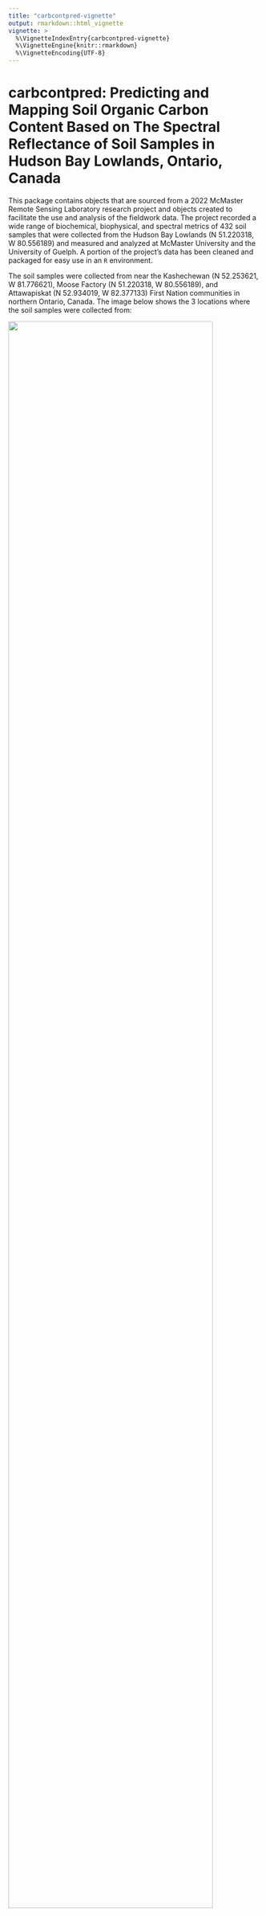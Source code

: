```yaml
---
title: "carbcontpred-vignette"
output: rmarkdown::html_vignette
vignette: >
  %\VignetteIndexEntry{carbcontpred-vignette}
  %\VignetteEngine{knitr::rmarkdown}
  %\VignetteEncoding{UTF-8}
---
```


# carbcontpred: Predicting and Mapping Soil Organic Carbon Content Based on The Spectral Reflectance of Soil Samples in Hudson Bay Lowlands, Ontario, Canada

This package contains objects that are sourced from a 2022 McMaster Remote Sensing Laboratory research project and objects created to facilitate the use and analysis of the fieldwork data. The project recorded a wide range of biochemical, biophysical, and spectral metrics of 432 soil samples that were collected from the Hudson Bay Lowlands (N 51.220318, W 80.556189) and measured and analyzed at McMaster University and the University of Guelph. A portion of the project’s data has been cleaned and packaged for easy use in an ````R```` environment.

The soil samples were collected from near the Kashechewan (N 52.253621, W 81.776621), Moose Factory (N 51.220318, W 80.556189), and Attawapiskat (N 52.934019, W 82.377133) First Nation communities in northern Ontario, Canada. The image below shows the 3 locations where the soil samples were collected from:

![](SoilSampleSites.png){width="90%"}

**Figure 1.** *A satellite image map of the portion of the Hudson Bay Lowlands where the soil samples were collected from. The legend displays the locations of the soil sample sites.*

The project was funded by the Natural Sciences and Engineering Research Council of Canada (NSERC) through the Discovery Grants program (RGPIN-2020-05,708). The corresponding author is Kangyu So^[McMaster University, sok11@mcmaster.ca]. The full list of authors can be found here^[Authors: Kangyu So (McMaster University, sok11@mcmaster.ca), Cheryl A. Rogers (McMaster University, rogerc11@mcmaster.ca), Alemu Gonsamo (McMaster University, gonsamoa@mcmaster.ca), Yiyao Li (McMaster University, liy571@mcmaster.ca), James Snider (World Wildlife Fund Canada, jsnider@wwfcanada.org), Clare Wark (World Wildlife Fund Canada, cwark@wwfcanada.org)].

# What Is This Package?

The package ````carbcontpred```` contains objects that are sourced from a 2022 McMaster Remote Sensing Laboratory research project and objects created to facilitate the use and analysis of the fieldwork data. This package includes data on the spectral reflectance and organic carbon content of soil samples after they have been dried in an oven for 48 hours. The package also includes the function ````cpred```` for building a linear regression model to make organic carbon content predictions, and an ````R```` Markdown file on pre-processing the data for ````cpred````. The package also includes the function ````mappred```` for using the predictions from the linear regression model to predict the organic carbon content of an Region of Interest (ROI) spectral reflectance data table, and an ````R```` Markdown file on pre-processing the data for ````mappred````.

The raw data from the research project will eventually be freely available to the public through a repository on GitHub, but it is bulky and organized in a complicated manner. ````carbcontpred```` pre-processes the data in ````R````, extracting the portion of the data that is useful for developing predictive models for carbon stock in soil samples. The package also includes functions that can be used to build predictive models or be tuned in the future by the authors or an open-source community.

# Set-Up

## Installation

This is how you install the package if you have not done so yet:

```r
install.packages("remotes", repos = "http://cran.us.r-project.org")
library(remotes)

remotes::install_github("KangyuSo/carbcontpred", 
                         build_vignettes = TRUE)
```

Begin by loading the package:

```r
library(carbcontpred)
```

## Pre-Processing Data for cpred

The 2022 McMaster Remote Sensing Laboratory research project collected soil samples from the Hudson Bay Lowlands region in northern Ontario, Canada (N 51.220318, W 80.556189). Included within are two csv files containing data for the soil samples. The first csv file contains data on the spectral reflectance of post-dried soil samples between the wavelengths 350 nm and 2500 nm in increments of 1 nm. 

The reflectance spectra are not normalized, so continuum removal must be applied. Which is done using the following chunk:

```r
ref_dry <- as.data.frame(apply(data_ref[,-1], MARGIN=2, FUN =continuumRemoval, wav = data_ref$Wavelength))
ref_dry <- cbind(Wavelength = data_ref$Wavelength, ref_dry)
```

The table is still arranged so that its definitions are composed of the wavelength and the ID of all of the soil samples, totaling 433 definitions. This is too many data definitions right now and we are only interested in the average reflectance of a given wavelength range. 

We will first calculate the average using the following chunk:

```r
start_row <- 350
end_row <- 2500
ref_dry <- ref_dry[start_row:end_row, 2:ncol(ref_dry)]
avg_values <- colMeans(ref_dry, na.rm = TRUE)
```

Next, we will create a new dataset that records the sample ID and average reflectance in a more acceptable format:

```r
ref_dry_avg <- data.frame(
  "Sample_ID" = colnames(ref_dry),
  "Reflectance" = avg_values
)
```

Now, we have a dataset with our sample ID and average reflectance, the latter of which will be the independent variable for the linear regression model. We need to add our dependent variable to this dataset, which would be the organic carbon content. This data is stored in ````SoilMetrics_v01.csv```` in the ````\data-raw folder````.

We will merge the organic carbon content data from this dataset to the dataset containing the sample ID and average reflectance using the following chunk:

```r
ref_dry_avg <- ref_dry_avg %>%
  left_join(data_met %>% select(Sample_ID, OC), by = "Sample_ID") %>%
  rename(Organic_Carbon = OC)
```

Finally, our data is fully processed and ready to build linear regression models using the ````cpred```` function. Let's take a look at the first 6 rows of the data: 

**Table 1.** *The first 6 rows of the* ````ref_dry_avg```` *data set.*

```r
data(ref_dry_avg)
knitr::kable(head(ref_dry_avg))
```

See the ````process-ref_dry.Rmd```` file for complete details on how the raw data was processed for use in the ````carbcontpred```` package.

## cpred Function Overview:

The ````cpred```` function builds a linear regression model using spectral reflectance as the independent variable and organic carbon content as the dependent variable and uses it to predict the organic carbon content of soil samples based on their reflectance. The function will utilize a dataset containing the spectral reflectance and organic carbon content of soil samples. In this package, that dataset will be ````ref_dry_avg.rda````.

The cpred function can be applied using the following chunk:

```r
data <- data.frame(ref_dry_avg)
pred_c <- cpred(data, "Reflectance", "Organic_Carbon", 0.7, 10, "Predicted_Organic_Carbon")
```

For the chunk above, the parameter ````data```` represents the ````ref_dry_avg```` dataset. The parameter ````"Reflectance"```` represents the ````"Reflectance"```` column of the ````ref_dry_avg```` dataset which is the average reflectance between 300 nm and 2500 nm of the post-dried soil samples. The parameter ````"Organic_Carbon"```` represents the ````"Organic_Carbon"```` column of the ````ref_dry_avg```` dataset which is the measured organic carbon content by percent dry weight of the post-dried soil samples. The parameters ````0.7```` and ````10```` represent the test size for the model and the number of folds for the cross-validation respectively. The parameter ````"Predicted_Organic_Carbon"```` represents the name for the predicted organic carbon content output.

The return of the function is a new column added to the previous dataset which contains the predicted organic carbon content values using a cross-validated linear regression model.

Let’s take a look at the 6 rows of this newly updated dataset ````pred_c```` with the predicted organic carbon content values:

**Table 2.** *The first 6 rows of the* ````pred_c```` *data set.*

```r
data(pred_c)
knitr::kable(head(pred_c))
```

Let's visualize this data as a scatter plot where the original and predicted organic carbon content values will be our X and Y axis respectively:

```r
install.packages("ggplot2")
library(ggplot2)

ggplot(pred_c, aes(x = Organic_Carbon, y = Predicted_Organic_Carbon)) +
  geom_point() +
  geom_smooth(method = "lm", color = "red") +
  labs(x = "Organic_Carbon", y = "Predicted_Organic_Carbon") +
  theme_minimal() +
  theme(panel.grid = element_blank()) +
  geom_hline(yintercept = 0, linetype = "solid", color = "black") +
  geom_vline(xintercept = 0, linetype = "solid", color = "black")
```

![](scatterplot_pred_c.png){width="75%"}

**Figure 2.** *A scatterplot of the* ````pred_c```` *data set where the measured and predicted organic carbon content by percent dry weight of the samples are the X and Y axis respectively.*

Finally let's evaluate our output by calculating the R^2^ value between the the original and predicted organic carbon content values:

```r
r_squared <- cor(pred_c$Organic_Carbon, pred_c$Predicted_Organic_Carbon)^2
cat("R-squared:", r_squared, "\n")
```

The R^2^ value for this example is ~0.61, which is in line with the R^2^ values from studies that used standard global soil spectral data from peatlands to predict organic carbon (de Sousa Mendes et al., 2022).

See the ````README.Rmd```` files for additional details on how to utilize ````cpred````. See the ````cpred.R```` file for additional information about the function.

## Pre-Processing Data for mappred

The ````mappred```` function uses two data sets. The first data set is a file containing spatial information and spectral reflectance values of an ROI. The example file used in the vignette is ````Reflectance_ROI.csv```` in the ````\inst\extdata folder````. For more information on how to extract an ROI data file, see (INSERT WEBSITE LINK). The second data set consists of the sample ID, average reflectance, and measured and predicted organic carbon content of post-dried soil samples. This is normally the output from the ````cpred```` function as shown in the previous section. The example file used in the vignette is ````pred_c.rda```` in the ````\data folder````.

## mappred Function Overview:

The ````mappred```` function extracts an algebraic equation based on the reflectance and predicted organic carbon content of soil samples in a data set. The function then applies min-max normalization over the reflectance values of an ROI data set. Finally, the ````mappred```` function uses the algebraic equation to predict the organic carbon content of spatial points in the ROI data set based on their reflectance, and then outputs the updated data set as a new csv file. The function will utilize two data sets, one containing the spatial information and spectral reflectance values of an ROI and one containing the reflectance and predicted organic carbon content of soil samples. In this package, the ROI data set will be ````Reflectance_ROI.csv```` and the predicted organic carbon content dataset will be ````pred_c.rda````.

The mappred function can be applied using the following chunk:

```r
mappred_c <- mappred(pred_c, "Reflectance", "Predicted_Organic_Carbon", system.file("extdata", "Reflectance_ROI.csv", package = "carbcontpred"), "ROI_Predicted_Carbon")
```

For the chunk above, the parameter ````pred_c```` represents the ````pred_c```` dataset. The parameter ````"Reflectance"```` represents the ````"Reflectance"```` column of the ````pred_c```` dataset which is the average reflectance between 300 nm and 2500 nm of the post-dried soil samples. The parameter ````"Predicted_Organic_Carbon"```` represents the ````"Predicted_Organic_Carbon"```` column of the ````pred_c```` dataset which is the predicted organic carbon content by percent dry weight of the post-dried soil samples. The parameter ````system.file("extdata", "Reflectance_ROI.csv", package = "carbcontpred")```` represents the path to the ````Reflectance_ROI.csv```` file. The parameter ````"ROI_Predicted_Carbon"```` represents the name for output of the updated data set which will contain the predicted organic carbon content of spatial points in the ````Reflectance_ROI.csv```` file.

The return of the function is a csv file which contains the spatial information of the ROI data set but replaces the reflectance values for the points with the predicted organic carbon content. The original reflectance values and the replacement predicted organic carbon content are typically in the ````B1```` of the ROI data set. It is not recommended to run the ````mappred```` function again using this new ROI data set in place of the original ROI data set containing the reflectance values.

Let’s take a look at 6 rows of this newly created data file ````ROI_Predicted_Carbon.csv```` with the predicted organic carbon content values:

**Table 3.** *The first 6 rows of the* ````ROI_Predicted_Carbon.csv```` *data file.*

```r
ROI_Predicted_Carbon <- as.data.frame(read.csv(system.file("ROI_folder", "ROI_Predicted_Carbon.csv", package = "carbcontpred")))
knitr::kable(head(ROI_Predicted_Carbon))
```

Let's visualize this data as a histogram where the value and count of the ````B1```` column in the ````ROI_Predicted_Carbon.csv```` data set will be our X and Y axis respectively:

```r
install.packages("ggplot2")
library(ggplot2)

ggplot(ROI_Predicted_Carbon, aes(x = B1)) +
    labs(x = "Value of B1", y = "Count of B1") + 
    geom_histogram(binwidth= .5, colour= "black", fill= "white") + 
    theme_minimal() +
    theme(panel.grid = element_blank()) +
    geom_hline(yintercept = 0, linetype = "solid", color = "black") +
    geom_vline(xintercept = 0, linetype = "solid", color = "black")
```

![](count_histogram_ROI_Predicted_Carbon.png){width="75%"}

**Figure 3.** *A histogram of the* ````ROI_Predicted_Carbon.csv```` *data file where the spectral reflectance value and the count of points with that value are the X and Y axis respectively.*

We can also visualize the ````ROI_Predicted_Carbon.csv```` data set as a histogram with a kernel density curve where the value and density of the ````B1```` column in the ````ROI_Predicted_Carbon.csv```` data set will be our X and Y axis respectively:

```r
ggplot(ROI_Predicted_Carbon, aes(x = B1)) + 
    geom_histogram(aes(y = ..density..),
                   binwidth = .5,
                   colour = "black", fill = "white") +
    labs(x = "Value of B1", y = "Density of B1") + 
    theme_minimal() +
    theme(panel.grid = element_blank()) +
    geom_hline(yintercept = 0, linetype = "solid", color = "black") +
    geom_vline(xintercept = 0, linetype = "solid", color = "black") + 
    geom_density(alpha = .2, fill = "#FF6666")
```

![](density_histogram_ROI_Predicted_Carbon.png){width="75%"}

**Figure 4.** *A histogram of the* ````ROI_Predicted_Carbon.csv```` *data file where the spectral reflectance value and the density of points with that value are the X and Y axis respectively. A kernel density curve is overlaid on the histogram in red.*

To see how to use ````ROI_Predicted_Carbon.csv```` or another output from ````mappred```` to visualize the predicted organic carbon content of the ROI over a map, see (INSERT WEBSITE LINK).

See the ````README.Rmd```` files for additional details on how to utilize ````mappred````. See the ````mappred.R```` file for additional information about the function.

# Contributing to the carbcontpred Package

The purpose of this ````R```` package is to make the soil spectral reflectance and organic carbon content data from a 2022 McMaster University Remote Sensing Laboratory project easily available for predictive modeling and mapping in an ````R```` environment. Currently, the package only uses the reflectance and organic carbon content data of the post-dried soil samples, but we invite others from the community to request additional metrics from the original project dataset, report issues such as spelling errors, and contribute to the ````carbcontpred```` package. To contribute to the package, create a branch in the repository and submit a pull request for your contribution. Contributions will be reviewed before approval and full credit will be given.

# References

de Sousa Mendes, W., Sommer, M., Koszinski, S., & Wehrhan, M. (2022). Peatlands spectral data influence in 
&emsp;&emsp;global spectral modelling of soil organic carbon and total nitrogen using visible-near-infrared spectroscopy. 
&emsp;&emsp;*Journal of Environmental Management*, *317*, 115383. https://doi.org/10.1016/j.jenvman.2022.115383
